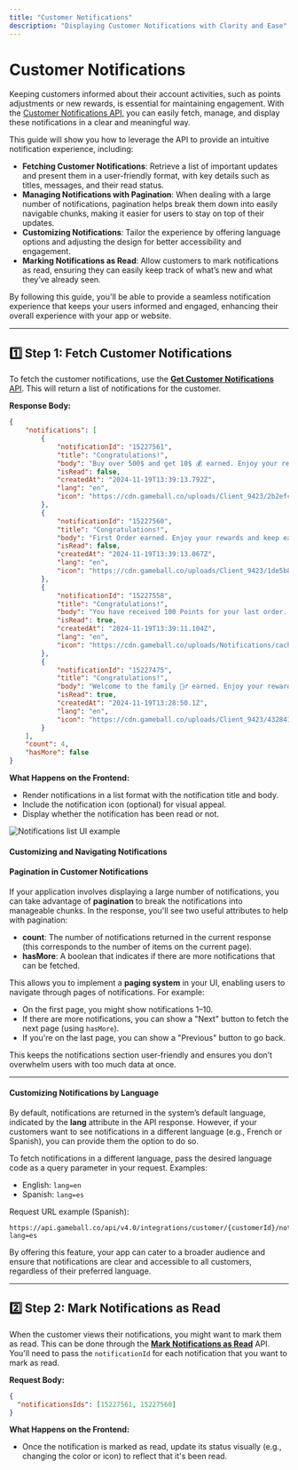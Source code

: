 ```yaml
---
title: "Customer Notifications"
description: "Displaying Customer Notifications with Clarity and Ease"
---
```


# Customer Notifications

Keeping customers informed about their account activities, such as points adjustments or new rewards, is essential for maintaining engagement. With the [Customer Notifications API](../../../rest-api/customers/customer-notifications#get-customer-notifications), you can easily fetch, manage, and display these notifications in a clear and meaningful way.

This guide will show you how to leverage the API to provide an intuitive notification experience, including:

- **Fetching Customer Notifications**: Retrieve a list of important updates and present them in a user-friendly format, with key details such as titles, messages, and their read status.
- **Managing Notifications with Pagination**: When dealing with a large number of notifications, pagination helps break them down into easily navigable chunks, making it easier for users to stay on top of their updates.
- **Customizing Notifications**: Tailor the experience by offering language options and adjusting the design for better accessibility and engagement.
- **Marking Notifications as Read**: Allow customers to mark notifications as read, ensuring they can easily keep track of what’s new and what they’ve already seen.

By following this guide, you'll be able to provide a seamless notification experience that keeps your users informed and engaged, enhancing their overall experience with your app or website.

***

## 1️⃣ Step 1: Fetch Customer Notifications

To fetch the customer notifications, use the [**Get Customer Notifications** API](../../../rest-api/customers/customer-notifications#get-customer-notifications). This will return a list of notifications for the customer.

**Response Body:**

```json
{
    "notifications": [
        {
            "notificationId": "15227561",
            "title": "Congratulations!",
            "body": "Buy over 500$ and get 10$ 💰 earned. Enjoy your rewards and keep earning more!",
            "isRead": false,
            "createdAt": "2024-11-19T13:39:13.792Z",
            "lang": "en",
            "icon": "https://cdn.gameball.co/uploads/Client_9423/2b2efc2f-b85e-4cce-baf6-380454e4d62ccash.webp"
        },
        {
            "notificationId": "15227560",
            "title": "Congratulations!",
            "body": "First Order earned. Enjoy your rewards and keep earning more!",
            "isRead": false,
            "createdAt": "2024-11-19T13:39:13.067Z",
            "lang": "en",
            "icon": "https://cdn.gameball.co/uploads/Client_9423/1de5b89b-a7c4-44d9-a9cb-5e374e051938order.webp"
        },
        {
            "notificationId": "15227558",
            "title": "Congratulations!",
            "body": "You have received 100 Points for your last order. Your current Points balance is 100.",
            "isRead": true,
            "createdAt": "2024-11-19T13:39:11.104Z",
            "lang": "en",
            "icon": "https://cdn.gameball.co/uploads/Notifications/cachback.webp"
        },
        {
            "notificationId": "15227475",
            "title": "Congratulations!",
            "body": "Welcome to the family 👯‍♂️ earned. Enjoy your rewards and keep earning more!",
            "isRead": true,
            "createdAt": "2024-11-19T13:28:50.1Z",
            "lang": "en",
            "icon": "https://cdn.gameball.co/uploads/Client_9423/432841da-4398-48c5-ada3-e3a60f081dd1family2.webp"
        }
    ],
    "count": 4,
    "hasMore": false
}
```

**What Happens on the Frontend:**

- Render notifications in a list format with the notification title and body.
- Include the notification icon (optional) for visual appeal.
- Display whether the notification has been read or not.

<Frame>
<img src="https://873157020-files.gitbook.io/~/files/v0/b/gitbook-x-prod.appspot.com/o/spaces%2FElcuAgxn15Pk6F2fINKe%2Fuploads%2FFW5WNOXoBye8cEXJQECr%2Fimage.png?alt=media&token=f6785347-aa43-4b31-a8aa-46361f07fcd6" alt="Notifications list UI example" />
</Frame>

#### Customizing and Navigating Notifications

#### Pagination in Customer Notifications

If your application involves displaying a large number of notifications, you can take advantage of **pagination** to break the notifications into manageable chunks. In the response, you'll see two useful attributes to help with pagination:

- **count**: The number of notifications returned in the current response (this corresponds to the number of items on the current page).
- **hasMore**: A boolean that indicates if there are more notifications that can be fetched.

This allows you to implement a **paging system** in your UI, enabling users to navigate through pages of notifications. For example:

- On the first page, you might show notifications 1–10.
- If there are more notifications, you can show a "Next" button to fetch the next page (using `hasMore`).
- If you're on the last page, you can show a "Previous" button to go back.

This keeps the notifications section user-friendly and ensures you don’t overwhelm users with too much data at once.

***

#### Customizing Notifications by Language

By default, notifications are returned in the system’s default language, indicated by the **lang** attribute in the API response. However, if your customers want to see notifications in a different language (e.g., French or Spanish), you can provide them the option to do so.

To fetch notifications in a different language, pass the desired language code as a query parameter in your request. Examples:

- English: `lang=en`
- Spanish: `lang=es`

Request URL example (Spanish):

```http
https://api.gameball.co/api/v4.0/integrations/customer/{customerId}/notifications?lang=es
```

By offering this feature, your app can cater to a broader audience and ensure that notifications are clear and accessible to all customers, regardless of their preferred language.

***

## 2️⃣ Step 2: Mark Notifications as Read

When the customer views their notifications, you might want to mark them as read. This can be done through the [**Mark Notifications as Read**](../../../rest-api/customers/customer-notifications#put-mark-customer-notifications-as-read) API. You'll need to pass the `notificationId` for each notification that you want to mark as read.

**Request Body:**

```json
{
  "notificationsIds": [15227561, 15227560]
}
```

**What Happens on the Frontend:**

- Once the notification is marked as read, update its status visually (e.g., changing the color or icon) to reflect that it's been read.
